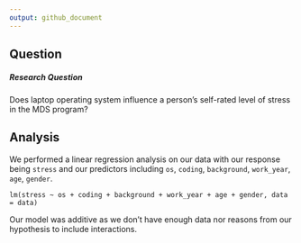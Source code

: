 ```yaml
---
output: github_document
---
```


## Question

##### Research Question

Does laptop operating system influence a person's self-rated level of stress in the MDS program?

## Analysis

We performed a linear regression analysis on our data with our response being `stress` and our predictors including `os`, `coding`, `background`, `work_year`, `age`, `gender`. 

`lm(stress ~ os + coding + background + work_year + age + gender, data = data)`

Our model was additive as we don't have enough data nor reasons from our hypothesis to include interactions.


